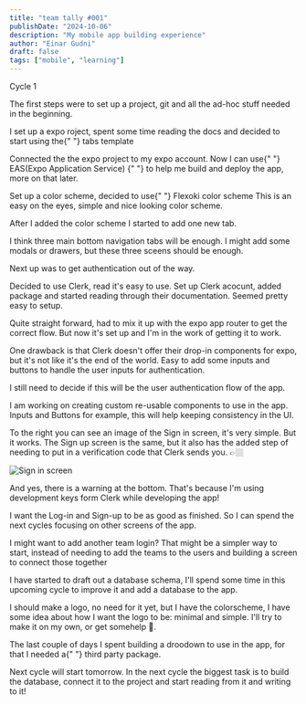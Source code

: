 ```yaml
---
title: "team tally #001"
publishDate: "2024-10-06"
description: "My mobile app building experience"
author: "Einar Gudni"
draft: false
tags: ["mobile", "learning"]
---
```



<SubHeading>Cycle 1</SubHeading>

<div class="mt-2 realtive">

<p class="mt-2">
  The first steps were to set up a project, git and all the ad-hoc stuff needed
  in the beginning.
</p>

<p class="mt-2">
  I set up a expo roject, spent some time reading the docs and decided to start
  using the{" "}
  <InlineLink href="https://github.com/expo/expo/tree/main/templates/expo-template-tabs">
    tabs template
  </InlineLink>
</p>

<p class="mt-2">
  Connected the the expo project to my expo account. Now I can use{" "}
  <InlineLink href="https://docs.expo.dev/eas/">
    EAS(Expo Application Service)
  </InlineLink>{" "}
  to help me build and deploy the app, more on that later.
</p>

<p class="mt-2">
  Set up a color scheme, decided to use{" "}
  <InlineLink href="https://stephango.com/flexoki">
    Flexoki color scheme
  </InlineLink>
  This is an easy on the eyes, simple and nice looking color scheme.
</p>

<p class="mt-2">After I added the color scheme I started to add one new tab.</p>

<p class="mt-2">
  I think three main bottom navigation tabs will be enough. I might add some
  modals or drawers, but these three sceens should be enough.
</p>

<p class="mt-2">Next up was to get authentication out of the way.</p>

<p class="mt-2">
  Decided to use <InlineLink href="https://clerk.com/">Clerk</InlineLink>, read
  it's easy to use. Set up Clerk acocunt, added package and started reading
  through their documentation. Seemed pretty easy to setup.
</p>

<p class="mt-2">
  Quite straight forward, had to mix it up with the expo app router to get the
  correct flow. But now it's set up and I'm in the work of getting it to work.
</p>

<p class="mt-2">
  One drawback is that Clerk doesn't offer their drop-in components for expo,
  but it's not like it's the end of the world. Easy to add some inputs and
  buttons to handle the user inputs for authentication.
</p>

<p class="mt-2">
  I still need to decide if this will be the user authentication flow of the
  app.
</p>

<p class="mt-2">
  I am working on creating custom re-usable components to use in the app. Inputs
  and Buttons for example, this will help keeping consistency in the UI.
</p>

<p class="mt-2 underline text-gray-400">
  To the right you can see an image of the Sign in screen, it's very simple. But
  it works. The Sign up screen is the same, but it also has the added step of
  needing to put in a verification code that Clerk sends you. 👉🏼
</p>
<Image
  alt="Sign in screen"
  src={signIn}
  width={300}
  height={600}
  class="absolute right-0 top-1/2"
/>

<p class="mt-2">
  And yes, there is a warning at the bottom. That's because I'm using
  development keys form Clerk while developing the app!
</p>

<p class="mt-2">
  I want the Log-in and Sign-up to be as good as finished. So I can spend the
  next cycles focusing on other screens of the app.
</p>

<p class="mt-2">
  I might want to add another team login? That might be a simpler way to start,
  instead of needing to add the teams to the users and building a screen to
  connect those together
</p>

<p class="mt-2">
  I have started to draft out a database schema, I'll spend some time in this
  upcoming cycle to improve it and add a database to the app.
</p>

<p class="mt-2">
  I should make a logo, no need for it yet, but I have the colorscheme, I have
  some idea about how I want the logo to be: minimal and simple. I'll try to
  make it on my own, or get somehelp 🤠.
</p>

<p class="mt-2">
  The last couple of days I spent building a droodown to use in the app, for
  that I needed a{" "}
  <InlineLink href="https://github.com/lawnstarter/react-native-picker-select?tab=readme-ov-file">
    third party package.
  </InlineLink>
</p>

<p class="mt-2">
  Next cycle will start tomorrow. In the next cycle the biggest task is to build
  the database, connect it to the project and start reading from it and writing
  to it!
</p>

</div>
